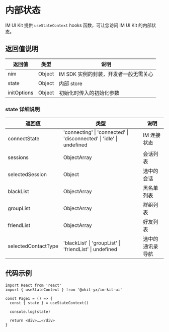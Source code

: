 
<Meta title="IM UI Kit/内部状态" />

# 内部状态

IM UI Kit 提供 `useStateContext` hooks 函数，可让您访问 IM UI Kit 的内部状态。

## 返回值说明

| 返回值      | 类型   | 说明                                  |
| ----------- | ------ | ------------------------------------- |
| nim         | Object | IM SDK 实例的封装，开发者一般无需关心 |
| state       | Object | 内部 store                            |
| initOptions | Object | 初始化时传入的初始化参数              |

### state 详细说明

| 返回值              | 类型                                                                 | 说明             |
| ------------------- | -------------------------------------------------------------------- | ---------------- |
| connectState        | 'connecting' \| 'connected' \| 'disconnected' \| 'idle' \| undefined | IM 连接状态      |
| sessions            | ObjectArray                                                          | 会话列表         |
| selectedSession     | Object                                                               | 选中的会话       |
| blackList           | ObjectArray                                                          | 黑名单列表       |
| groupList           | ObjectArray                                                          | 群组列表         |
| friendList          | ObjectArray                                                          | 好友列表         |
| selectedContactType | 'blackList' \| 'groupList' \| 'friendList' \| undefined              | 选中的通讯录导航 |

## 代码示例

```tsx
import React from 'react'
import { useStateContext } from '@xkit-yx/im-kit-ui'

const Page1 = () => {
  const { state } = useStateContext()

  console.log(state)

  return <div>……</div>
}
```
